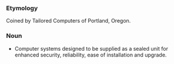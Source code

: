 ===Etymology===
Coined by Tailored Computers of Portland, Oregon.
=== Noun ===
*Computer systems designed to be supplied as a sealed unit for enhanced security, reliability, ease of installation and upgrade.